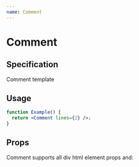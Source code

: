 ```yaml
---
name: Comment
---
```



# Comment

## Specification

Comment template

## Usage

```jsx live
function Example() {
  return <Comment lines={2} />;
}
```

## Props

Comment supports all div html element props and:

<PropsTable name="Comment" />

